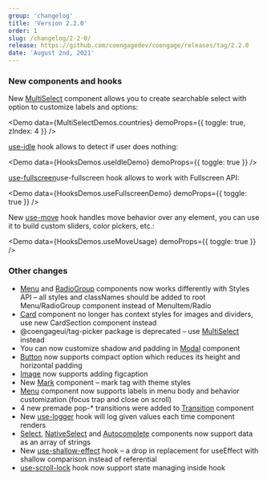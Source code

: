 ```yaml
---
group: 'changelog'
title: 'Version 2.2.0'
order: 1
slug: /changelog/2-2-0/
release: https://github.com/coengagedev/coengage/releases/tag/2.2.0
date: 'August 2nd, 2021'
---
```



### New components and hooks

New [MultiSelect](/core/multi-select/) component allows you to create searchable select
with option to customize labels and options:

<Demo data={MultiSelectDemos.countries} demoProps={{ toggle: true, zIndex: 4 }} />

[use-idle](/hooks/use-idle/) hook allows to detect if user does nothing:

<Demo data={HooksDemos.useIdleDemo} demoProps={{ toggle: true }} />

[use-fullscreen](/hooks/use-fullscreen/)use-fullscreen hook allows to work with Fullscreen API:

<Demo data={HooksDemos.useFullscreenDemo} demoProps={{ toggle: true }} />

New [use-move](/hooks/use-move) hook handles move behavior over any element,
you can use it to build custom sliders, color pickers, etc.:

<Demo data={HooksDemos.useMoveUsage} demoProps={{ toggle: true }} />

### Other changes

- [Menu](/core/menu/) and [RadioGroup](/core/radio-group/) components now works differently with Styles API – all styles and classNames should be
  added to root Menu/RadioGroup component instead of MenuItem/Radio
- [Card](/core/card/) component no longer has context styles for images and
  dividers, use new CardSection component instead
- @coengageui/tag-picker package is deprecated – use [MultiSelect](/core/multi-select/) instead
- You can now customize shadow and padding in [Modal](/core/modal/) component
- [Button](/core/button/) now supports compact option which reduces its height
  and horizontal padding
- [Image](/core/image/) now supports adding figcaption
- New [Mark](/core/mark/) component – mark tag with theme styles
- [Menu](/core/menu/) component now supports labels in menu body and behavior
  customization (focus trap and close on scroll)
- 4 new premade pop-\* transitions were added to [Transition](/core/transition/) component
- New [use-logger](/hooks/use-logger/) hook will log given values each time component renders
- [Select](/core/select/), [NativeSelect](/core/native-select/) and [Autocomplete](/core/autocomplete/) components now support data as an array of strings
- New [use-shallow-effect](/hooks/use-shallow-effect/) hook – a drop in replacement for useEffect with shallow comparison instead of referential
- [use-scroll-lock](/hooks/use-scroll-lock/) hook now support state managing
  inside hook
